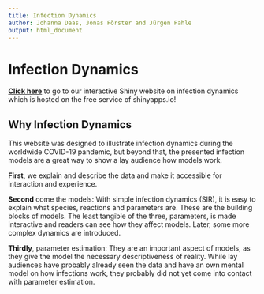 ```yaml
---
title: Infection Dynamics
author: Johanna Daas, Jonas Förster and Jürgen Pahle
output: html_document
---
```


# Infection Dynamics

[**Click here**](https://jpahle.shinyapps.io/infectiondynamics/) to go to our interactive Shiny website on infection dynamics which is hosted on the free service of shinyapps.io!

## Why Infection Dynamics

This website was designed to illustrate infection dynamics during the worldwide COVID-19 pandemic, but beyond that, the presented infection models are a great way to show a lay audience how models work.

**First**, we explain and describe the data and make it accessible for interaction and experience.

**Second** come the models: With simple infection dynamics (SIR), it is easy to explain what species, reactions and parameters are. 
These are the building blocks of models. The least tangible of the three, parameters, is made interactive and readers can see how they affect models.
Later, some more complex dynamics are introduced.

**Thirdly**, parameter estimation: They are an important aspect of models, as they give the model the necessary descriptiveness of reality. 
While lay audiences have probably already seen the data and have an own mental model on how infections work, they probably did not yet come into contact with parameter estimation.

